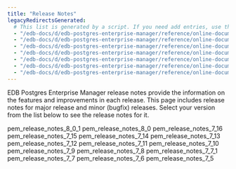 ```yaml
---
title: "Release Notes"
legacyRedirectsGenerated:
  # This list is generated by a script. If you need add entries, use the `legacyRedirects` key.
  - "/edb-docs/d/edb-postgres-enterprise-manager/reference/online-documentation/7.12/release_notes.html"
  - "/edb-docs/d/edb-postgres-enterprise-manager/reference/online-documentation/7.14/release_notes.html"
  - "/edb-docs/d/edb-postgres-enterprise-manager/reference/online-documentation/7.15/release_notes.html"
  - "/edb-docs/d/edb-postgres-enterprise-manager/reference/online-documentation/7.16/release_notes.html"
  - "/edb-docs/d/edb-postgres-enterprise-manager/reference/online-documentation/7.6/release_notes.html"
  - "/edb-docs/d/edb-postgres-enterprise-manager/reference/online-documentation/7.7/release_notes.html"
  - "/edb-docs/d/edb-postgres-enterprise-manager/reference/online-documentation/7.8/release_notes.html"
---
```


EDB Postgres Enterprise Manager release notes provide the information on the features and improvements in each release. This page includes release notes for major release and minor (bugfix) releases. Select your version from the list below to see the release notes for it.

<div class="toctree">

pem_release_notes_8_0_1 pem_release_notes_8_0 pem_release_notes_7_16 pem_release_notes_7_15 pem_release_notes_7_14 pem_release_notes_7_13 pem_release_notes_7_12 pem_release_notes_7_11 pem_release_notes_7_10 pem_release_notes_7_9 pem_release_notes_7_8 pem_release_notes_7_7_1 pem_release_notes_7_7 pem_release_notes_7_6 pem_release_notes_7_5

</div>

